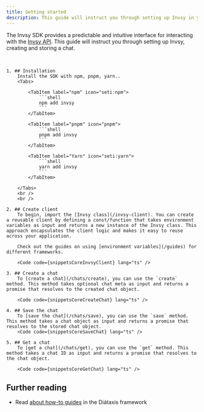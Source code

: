 ```yaml
---
title: Getting started
description: This guide will instruct you through setting up Invsy in your project.
---
```




The Invsy SDK provides a predictable and intuitive interface for interacting with the [Invsy API](https://api.invsy.com/ui). This guide will instruct you through setting up Invsy, creating and storing a chat.

<br />

<Steps>

    1. ## Installation
        Install the SDK with npm, pnpm, yarn..
        <Tabs>

            <TabItem label="npm" icon="seti:npm">
                ```shell
                npm add invsy
                ```
            </TabItem>

            <TabItem label="pnpm" icon="pnpm">
                ```shell
                pnpm add invsy
                ```
            </TabItem>

            <TabItem label="Yarn" icon="seti:yarn">
                ```shell
                yarn add invsy
                ```
            </TabItem>

        </Tabs>
        <br />
        <br />

    2. ## Create client
        To begin, import the [Invsy class](/invsy-client). You can create a reusable client by defining a const/function that takes environment variables as input and returns a new instance of the Invsy class. This approach encapsulates the client logic and makes it easy to reuse across your application.

        Check out the guides on using [environment variables](/guides) for different frameworks.

        <Code code={snippetsCoreInvsyClient} lang="ts" />

    3. ## Create a chat
        To [create a chat](/chats/create), you can use the `create` method. This method takes optional chat meta as input and returns a promise that resolves to the created chat object.

        <Code code={snippetsCoreCreateChat} lang="ts" />

    4. ## Save the chat
        To [save the chat](/chats/save), you can use the `save` method. This method takes a chat object as input and returns a promise that resolves to the stored chat object.
        <Code code={snippetsCoreSaveChat} lang="ts" />

    5. ## Get a chat
        To [get a chat](/chats/get), you can use the `get` method. This method takes a chat ID as input and returns a promise that resolves to the chat object.

        <Code code={snippetsCoreGetChat} lang="ts" />
</Steps>

## Further reading

- Read [about how-to guides](https://diataxis.fr/how-to-guides/) in the Diátaxis framework
